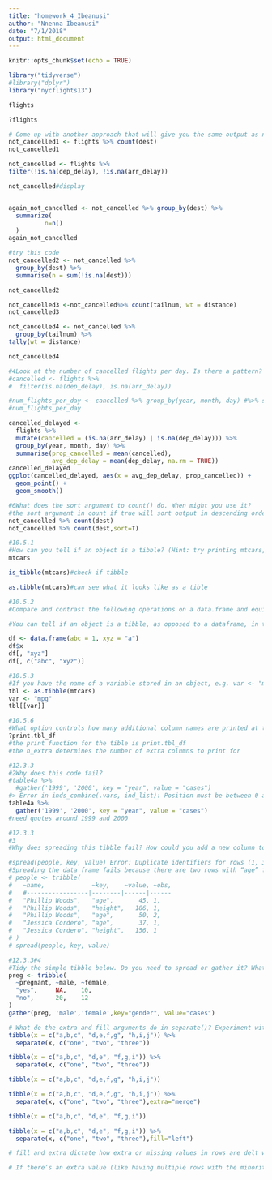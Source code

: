 ```yaml
---
title: "homework_4_Ibeanusi"
author: "Nnenna Ibeanusi"
date: "7/1/2018"
output: html_document
---
```


```r
knitr::opts_chunk$set(echo = TRUE)
```

```r
library("tidyverse")
#library("dplyr")
library("nycflights13")
```

```r
flights
```

```r
?flights
```




```r
# Come up with another approach that will give you the same output as not_cancelled %>% count(dest) and not_cancelled %>% count(tailnum, wt = distance) (without using count())
not_cancelled1 <- flights %>% count(dest)
not_cancelled1

not_cancelled <- flights %>% 
filter(!is.na(dep_delay), !is.na(arr_delay))

not_cancelled#display


again_not_cancelled <- not_cancelled %>% group_by(dest) %>% 
  summarize(
          n=n()
  )
again_not_cancelled

#try this code
not_cancelled2 <- not_cancelled %>% 
  group_by(dest) %>%
  summarise(n = sum(!is.na(dest))) 

not_cancelled2

not_cancelled3 <-not_cancelled%>% count(tailnum, wt = distance)
not_cancelled3

not_cancelled4 <- not_cancelled %>%
  group_by(tailnum) %>%
tally(wt = distance)

not_cancelled4
```

```r
#4Look at the number of cancelled flights per day. Is there a pattern? Is the proportion of cancelled flights related to the average delay?
#cancelled <- flights %>% 
#  filter(is.na(dep_delay), is.na(arr_delay))

#num_flights_per_day <- cancelled %>% group_by(year, month, day) #%>% summarise(n=sum(flight))
#num_flights_per_day

cancelled_delayed <- 
  flights %>%
  mutate(cancelled = (is.na(arr_delay) | is.na(dep_delay))) %>%
  group_by(year, month, day) %>%
  summarise(prop_cancelled = mean(cancelled),
            avg_dep_delay = mean(dep_delay, na.rm = TRUE))
cancelled_delayed
ggplot(cancelled_delayed, aes(x = avg_dep_delay, prop_cancelled)) +
  geom_point() +
  geom_smooth()
```

```r
#6What does the sort argument to count() do. When might you use it?
#the sort argument in count if true will sort output in descending order of n
not_cancelled %>% count(dest)
not_cancelled %>% count(dest,sort=T)
```

```r
#10.5.1
#How can you tell if an object is a tibble? (Hint: try printing mtcars, which is a regular data frame).
mtcars
```
```r
is_tibble(mtcars)#check if tibble
```

```r
as.tibble(mtcars)#can see what it looks like as a tible
```




```r
#10.5.2
#Compare and contrast the following operations on a data.frame and equivalent tibble. What is different? Why might the default data frame behaviours cause you frustration?
```
```r
#You can tell if an object is a tibble, as opposed to a dataframe, in that the class tible is printed, each column class is printed out below the variable name, and the trailing variable names are not printed out but only listed.
```

```r
df <- data.frame(abc = 1, xyz = "a")
df$x
df[, "xyz"]
df[, c("abc", "xyz")]
```


```r
#10.5.3
#If you have the name of a variable stored in an object, e.g. var <- "mpg", how can you extract the reference variable from a tibble?
tbl <- as.tibble(mtcars)
var <- "mpg"
tbl[[var]]
```

```r
#10.5.6
#What option controls how many additional column names are printed at the footer of a tibble?
?print.tbl_df
#the print function for the tible is print.tbl_df
#the n_extra determines the number of extra columns to print for
```

```r
#12.3.3
#2Why does this code fail?
#table4a %>% 
  #gather('1999', '2000', key = "year", value = "cases")
#> Error in inds_combine(.vars, ind_list): Position must be between 0 and n
table4a %>% 
  gather('1999', '2000', key = "year", value = "cases")
#need quotes around 1999 and 2000
```

```r
#12.3.3
#3
#Why does spreading this tibble fail? How could you add a new column to fix the problem?
```

```r
#spread(people, key, value) Error: Duplicate identifiers for rows (1, 3)
#Spreading the data frame fails because there are two rows with “age” for “Phillip Woods”. We would need to add another column with an indicator for the number observation it is,
# people <- tribble(
#   ~name,             ~key,    ~value, ~obs,
#   #-----------------|--------|------|------
#   "Phillip Woods",   "age",       45, 1,
#   "Phillip Woods",   "height",   186, 1,
#   "Phillip Woods",   "age",       50, 2,
#   "Jessica Cordero", "age",       37, 1,
#   "Jessica Cordero", "height",   156, 1
# )
# spread(people, key, value)
```

```r
#12.3.3#4
#Tidy the simple tibble below. Do you need to spread or gather it? What are the variables?
preg <- tribble(
  ~pregnant, ~male, ~female,
  "yes",     NA,    10,
  "no",      20,    12
)
gather(preg, 'male','female',key="gender", value="cases")
```

```r
# What do the extra and fill arguments do in separate()? Experiment with the various options for the following two toy datasets.
tibble(x = c("a,b,c", "d,e,f,g", "h,i,j")) %>% 
  separate(x, c("one", "two", "three"))
```



```r
tibble(x = c("a,b,c", "d,e", "f,g,i")) %>% 
  separate(x, c("one", "two", "three"))
```

```r
tibble(x = c("a,b,c", "d,e,f,g", "h,i,j"))
```

```r
tibble(x = c("a,b,c", "d,e,f,g", "h,i,j")) %>% 
  separate(x, c("one", "two", "three"),extra="merge")
```

```r
tibble(x = c("a,b,c", "d,e", "f,g,i"))
```

```r
tibble(x = c("a,b,c", "d,e", "f,g,i")) %>% 
  separate(x, c("one", "two", "three"),fill="left")
```


```r
# fill and extra dictate how extra or missing values in rows are delt with when making a table.

# If there’s an extra value (like having multiple rows with the minority of the rows having more values), then we can indicate whether to give a warning about beingh dropped, drop the value without warning, or merge the last two values together. Or we can fill the missing value with NA frrom the left or right.
```




